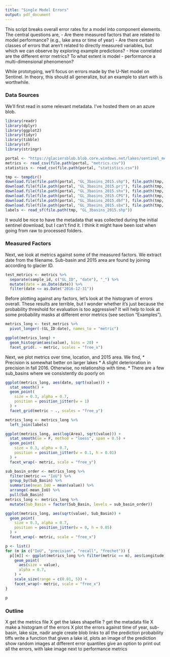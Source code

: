 ```yaml
---
title: "Single Model Errors"
output: pdf_document
---
```


This script breaks overall error rates for a model into component elements. The
central questions are,
  - Are there measured factors that are related to model performance? (e.g., lake
    area or time of year)
  - Are there certain classes of errors that aren't related to directly measured
    variables, but which we can observe by exploring example predictions?
  - How correlated are the different error metrics? To what extent is model
  - performance a multi-dimensional phenomenon?

While prototyping, we'll focus on errors made by the U-Net model on Sentinel. In
theory, this should all generalize, but an example to start with is worthwhile.

### Data Sources

We'll first read in some relevant metadata. I've hosted them on an azure blob.

```r
library(readr)
library(dplyr)
library(ggplot2)
library(tidyr)
library(tibble)
library(sf)
library(stringr)
```

```r
portal <- "https://glaciersblob.blob.core.windows.net/lakes/sentinel_metadata"
metrics <- read_csv(file.path(portal, "metrics.csv"))
statistics <- read_csv(file.path(portal, "statistics.csv"))

tmp <- tempdir()
download.file(file.path(portal, "GL_3basins_2015.shp"), file.path(tmp, "GL_3basins_2015.shp"))
download.file(file.path(portal, "GL_3basins_2015.prj"), file.path(tmp, "GL_3basins_2015.prj"))
download.file(file.path(portal, "GL_3basins_2015.shx"), file.path(tmp, "GL_3basins_2015.shx"))
download.file(file.path(portal, "GL_3basins_2015.CPG"), file.path(tmp, "GL_3basins_2015.CPG"))
download.file(file.path(portal, "GL_3basins_2015.dbf"), file.path(tmp, "GL_3basins_2015.dbf"))
download.file(file.path(portal, "GL_3basins_2015.sbx"), file.path(tmp, "GL_3basins_2015.sbx"))
labels <- read_sf(file.path(tmp, "GL_3basins_2015.shp"))
```

It would be nice to have the metadata that was collected during the initial
sentinel download, but I can't find it. I think it might have been lost when
going from raw to processed folders.

### Measured Factors

Next, we look at metrics against some of the measured factors. We extract date
from the filename. Sub-basin and 2015 area are found by joining according to
glacier ID.

```r
test_metrics <- metrics %>% 
  separate(sample_id, c("GL_ID", "date"), "_") %>%
  mutate(date = as.Date(date)) %>%
  filter(date <= as.Date("2016-12-31"))
```

Before plotting against any factors, let's look at the histogram of errors
overall. These results are terrible, but I wonder whether it's just because the
probability threshold for evaluation is too aggressive? It will help to look at
some probability masks at different error metrics (see section "Examples").

```r
metrics_long <- test_metrics %>%
  pivot_longer(-(GL_ID:date), names_to = "metric")

ggplot(metrics_long) +
  geom_histogram(aes(value), bins = 20) +
  facet_grid(. ~ metric, scales = "free_x")
```

Next, we plot metrics over time, location, and 2015 area. We find,
* Precision is somewhat better on larger lakes
* A slight deterioration in precision in fall 2016. Otherwise, no relationship with time.
* There are a few sub_basins where we consistently do poorly on

```r
ggplot(metrics_long, aes(date, sqrt(value))) +
  stat_smooth() +
  geom_point(
    size = 0.3, alpha = 0.7,
    position = position_jitter(w = 1)
  ) +
  facet_grid(metric ~ ., scales = "free_y")
```

```r
metrics_long <- metrics_long %>%
  left_join(labels)

ggplot(metrics_long, aes(log(Area), sqrt(value))) +
  stat_smooth(se = F, method = "loess", span = 0.5) +
  geom_point(
    size = 0.3, alpha = 0.7,
    position = position_jitter(w = 0.1, h = 0.01)
  ) +
  facet_wrap(~ metric, scale = "free_y")
```

```r
sub_basin_order <- metrics_long %>%
  filter(metric == "IoU") %>%
  group_by(Sub_Basin) %>%
  summarise(mean_IoU = mean(value)) %>%
  arrange(-mean_IoU) %>%
  pull(Sub_Basin)
metrics_long <- metrics_long %>%
  mutate(Sub_Basin = factor(Sub_Basin, levels = sub_basin_order))

ggplot(metrics_long, aes(sqrt(value), Sub_Basin)) +
  geom_point(
    size = 0.3, alpha = 0.7,
    position = position_jitter(w = 0, h = 0.05)
  ) +
  facet_wrap(~ metric, scale = "free_x")
```

```r
p <- list()
for (m in c("IoU", "precision", "recall", "frechet")) {
  p[[m]] <- ggplot(metrics_long %>% filter(metric == m), aes(Longitude, Latitude)) +
    geom_point(
      aes(size = value),
      alpha = 0.7,
    ) +
    scale_size(range = c(0.01, 5)) +
    facet_wrap(~ metric, scale = "free_x")
}

p
```

### Outline

X get the metrics file
X get the lakes shapefile
? get the metadata file
X make a histogram of the errors
X plot the errors against time of year, sub-basin, lake size, nadir angle
create blob links to all the prediction probability tiffs
write a function that given a lake id, plots an image of the prediction
show random images at different error quantiles
give an option to print out all the errors, with lake image next to performance
metrics
